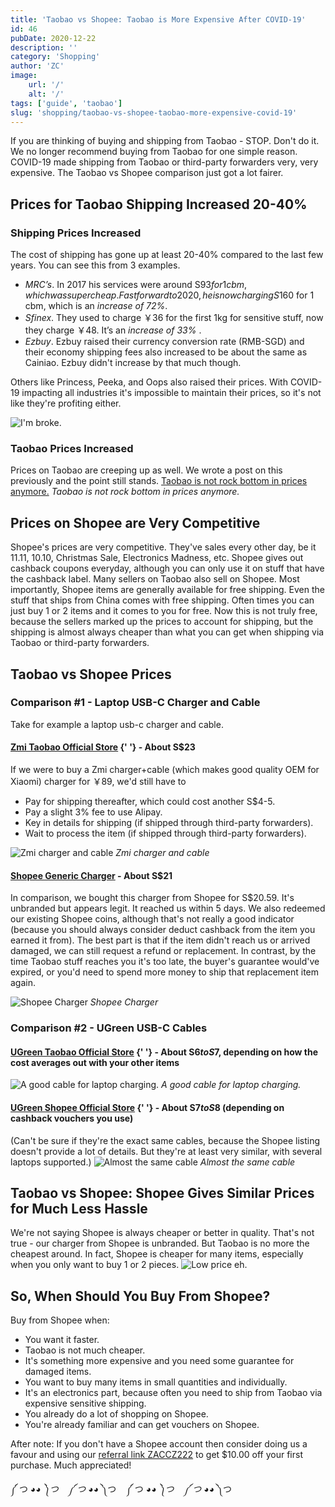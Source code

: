 ```yaml
---
title: 'Taobao vs Shopee: Taobao is More Expensive After COVID-19'
id: 46
pubDate: 2020-12-22
description: ''
category: 'Shopping'
author: 'ZC'
image:
    url: '/'
    alt: '/'
tags: ['guide', 'taobao']
slug: 'shopping/taobao-vs-shopee-taobao-more-expensive-covid-19'
---
```


If you are thinking of buying and shipping from Taobao - STOP. Don't do it. We no longer recommend buying from Taobao for one simple reason. COVID-19 made shipping from Taobao or third-party forwarders very, very expensive. The Taobao vs Shopee comparison just got a lot fairer.

## Prices for Taobao Shipping Increased 20-40%

### Shipping Prices Increased

The cost of shipping has gone up at least 20-40% compared to the last few years. You can see this from 3 examples.

-   _MRC’s_. In 2017 his services were around S$93 for 1cbm, which was
    super cheap. Fast forward to 2020, he is now charging S$160 for 1 cbm, which is an _increase of 72%_.
-   _Sfinex_. They used to charge ￥36 for the first 1kg for sensitive
    stuff, now they charge ￥48\. It’s an _increase of 33%_ .
-   _Ezbuy_. Ezbuy raised their currency conversion rate (RMB-SGD) and
    their economy shipping fees also increased to be about the same as Cainiao. Ezbuy didn't increase by that much
    though.

Others like Princess, Peeka, and Oops also raised their prices. With COVID-19 impacting all industries it's impossible to maintain their prices, so it's not like they're profiting either.

![I'm broke.](./images/46_source1-1.gif)

### Taobao Prices Increased

Prices on Taobao are creeping up as well. We wrote a post on this previously and the point still stands. [Taobao is not rock bottom in prices anymore.](https://btonomics.com/shopping/be-careful-taobao-isnt-that-cheap-anymore/) _Taobao is not rock bottom in prices anymore._

## Prices on Shopee are Very Competitive

Shopee's prices are very competitive. They've sales every other day, be it 11.11, 10.10, Christmas Sale, Electronics Madness, etc. Shopee gives out cashback coupons everyday, although you can only use it on stuff that have the cashback label. Many sellers on Taobao also sell on Shopee. Most importantly, Shopee items are generally available for free shipping. Even the stuff that ships from China comes with free shipping. Often times you can just buy 1 or 2 items and it comes to you for free. Now this is not truly free, because the sellers marked up the prices to account for shipping, but the shipping is almost always cheaper than what you can get when shipping via Taobao or third-party forwarders.

## Taobao vs Shopee Prices

### Comparison #1 - Laptop USB-C Charger and Cable

Take for example a laptop usb-c charger and cable.

#### [Zmi Taobao Official Store](https://detail.tmall.com/item.htm?spm=a1z0d.6639537.1997196601.15.6e9d748402b3el&id=626064487501) {' '} - About S$23

If we were to buy a Zmi charger+cable (which makes good quality OEM for Xiaomi) charger for ￥89, we'd still have to

-   Pay for shipping thereafter, which could cost another S$4-5.
-   Pay a slight 3% fee to use Alipay.
-   Key in details for shipping (if shipped through third-party forwarders).
-   Wait to process the item (if shipped through third-party forwarders).

![Zmi charger and cable](./images/46_O1CN01oUldu01RgcbjXytBd_26082421411.jpg) _Zmi charger and cable_

#### [Shopee Generic Charger](https://shopee.sg/product/122625627/6210380469) - About S$21

In comparison, we bought this charger from Shopee for S$20.59\. It's unbranded but appears legit. It reached us within 5 days. We also redeemed our existing Shopee coins, although that's not really a good indicator (because you should always consider deduct cashback from the item you earned it from). The best part is that if the item didn't reach us or arrived damaged, we can still request a refund or replacement. In contrast, by the time Taobao stuff reaches you it's too late, the buyer's guarantee would've expired, or you'd need to spend more money to ship that replacement item again.

![Shopee Charger](./images/46_17b53a9f4797b4a83de6c981b2da1123.jpg) _Shopee Charger_

### Comparison #2 - UGreen USB-C Cables

#### [UGreen Taobao Official Store](https://detail.tmall.com/item.htm?id=563445734527&spm=a1z09.2.0.0.3b702e8dy7WQkn&_u=e2m1h1uh1ff4) {' '} - About S$6 to S$7, depending on how the cost averages out with your other items

![A good cable for laptop charging.](./images/46_O1CN0151YRHF1i3YEBZwuxw_7134643571.jpg) _A good cable for laptop charging._

#### [UGreen Shopee Official Store](https://shopee.sg/UGREEN-60W-USB-C-to-Type-C-Fast-Charge-Data-Cable-i.64922680.2189068994) {' '} - About S$7 to S$8 (depending on cashback vouchers you use)

(Can't be sure if they're the exact same cables, because the Shopee listing doesn't provide a lot of details. But they're at least very similar, with several laptops supported.)
![Almost the same cable](./images/46_b1e84e3681384322994c76c0ab26c8c1.jpg) _Almost the same cable_

## Taobao vs Shopee: Shopee Gives Similar Prices for Much Less Hassle

We're not saying Shopee is always cheaper or better in quality. That's not true - our charger from Shopee is unbranded. But Taobao is no more the cheapest around. In fact, Shopee is cheaper for many items, especially when you only want to buy 1 or 2 pieces. ![Low price eh.](./images/46_source1-2.gif)

## So, When Should You Buy From Shopee?

Buy from Shopee when:

-   You want it faster.
-   Taobao is not much cheaper.
-   It's something more expensive and you need some guarantee for damaged items.
-   You want to buy many items in small quantities and individually.
-   It's an electronics part, because often you need to ship from Taobao via expensive sensitive shipping.
-   You already do a lot of shopping on Shopee.
-   You're already familiar and can get vouchers on Shopee.

After note: If you don't have a Shopee account then consider doing us a favour and using our [referral link ZACCZ222](https://shp.ee/gfgu543?smtt=0.0.10) to get $10.00 off your first purchase. Much appreciated!

༼ つ ◕*◕ ༽つ    ༼ つ ◕*◕ ༽つ    ༼ つ ◕*◕ ༽つ    ༼ つ ◕*◕ ༽つ
